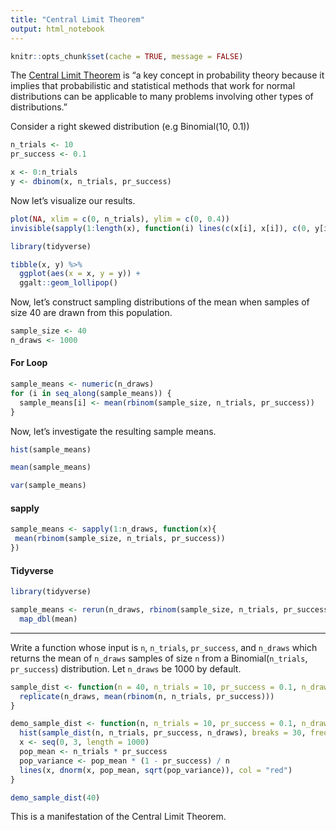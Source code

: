 ```yaml
---
title: "Central Limit Theorem"
output: html_notebook
---
```


```r
knitr::opts_chunk$set(cache = TRUE, message = FALSE)
```


The [Central Limit Theorem](https://en.wikipedia.org/wiki/Central_limit_theorem)
is "a key concept in probability theory because it implies that probabilistic and 
statistical methods that work for normal distributions can be applicable to many
problems involving other types of distributions."

Consider a right skewed distribution (e.g Binomial(10, 0.1))

```r
n_trials <- 10
pr_success <- 0.1

x <- 0:n_trials
y <- dbinom(x, n_trials, pr_success)
```

Now let's visualize our results.

```r
plot(NA, xlim = c(0, n_trials), ylim = c(0, 0.4))
invisible(sapply(1:length(x), function(i) lines(c(x[i], x[i]), c(0, y[i]))))
```

```r
library(tidyverse)

tibble(x, y) %>% 
  ggplot(aes(x = x, y = y)) +
  ggalt::geom_lollipop()
```

Now, let's construct sampling distributions of the mean when samples of size 40
are drawn from this population.

```r
sample_size <- 40
n_draws <- 1000
```

#### For Loop

```r
sample_means <- numeric(n_draws)
for (i in seq_along(sample_means)) {
  sample_means[i] <- mean(rbinom(sample_size, n_trials, pr_success))
}
```

Now, let's investigate the resulting sample means.

```r
hist(sample_means)
```

```r
mean(sample_means)
```

```r
var(sample_means)
```

#### sapply

```r
sample_means <- sapply(1:n_draws, function(x){
 mean(rbinom(sample_size, n_trials, pr_success))
})
```


#### Tidyverse

```r
library(tidyverse)

sample_means <- rerun(n_draws, rbinom(sample_size, n_trials, pr_success)) %>% 
  map_dbl(mean)
```


---

Write a function whose input is `n`, `n_trials`, `pr_success`, and `n_draws`
which returns the mean of `n_draws` samples of size `n` from a Binomial(`n_trials`,
`pr_success`) distribution. Let `n_draws` be 1000 by default.

```r
sample_dist <- function(n = 40, n_trials = 10, pr_success = 0.1, n_draws = 1000) {
  replicate(n_draws, mean(rbinom(n, n_trials, pr_success)))
}
```

```r
demo_sample_dist <- function(n, n_trials = 10, pr_success = 0.1, n_draws = 1000) {
  hist(sample_dist(n, n_trials, pr_success, n_draws), breaks = 30, freq = FALSE)
  x <- seq(0, 3, length = 1000)
  pop_mean <- n_trials * pr_success
  pop_variance <- pop_mean * (1 - pr_success) / n
  lines(x, dnorm(x, pop_mean, sqrt(pop_variance)), col = "red")
}
```

```r
demo_sample_dist(40)
```

This is a manifestation of the Central Limit Theorem.
